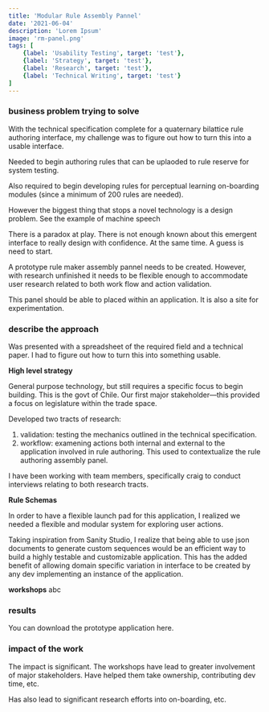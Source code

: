 ```yaml
---
title: 'Modular Rule Assembly Pannel'
date: '2021-06-04'
description: 'Lorem Ipsum'
image: 'rm-panel.png'
tags: [
    {label: 'Usability Testing', target: 'test'},
    {label: 'Strategy', target: 'test'},
    {label: 'Research', target: 'test'},
    {label: 'Technical Writing', target: 'test'}
]
---
```


### business problem trying to solve

With the technical specification complete for a quaternary bilattice rule authoring interface, my challenge was to figure out how to turn this into a usable interface.

Needed to begin authoring rules that can be uplaoded to rule reserve for system testing. 

Also required to begin developing rules for perceptual learning on-boarding modules (since a minimum of 200 rules are needed).

However the biggest thing that stops a novel technology is a design problem. See the example of machine speech

There is a paradox at play. There is not enough known about this emergent interface to really design with confidence. At the same time. A guess is need to start.

A prototype rule maker assembly pannel needs to be created. However, with research unfinished it needs to be flexible enough to accommodate user research related to both work flow and action validation. 

This panel should be able to placed within an application. It is also a site for experimentation. 

### describe the approach

Was presented with a spreadsheet of the required field and a technical paper. I had to figure out how to turn this into something usable. 

**High level strategy**

General purpose technology, but still requires a specific focus to begin building. This is the govt of Chile. Our first major stakeholder—this provided a focus on legislature within the trade space.

Developed two tracts of research:

1. validation: testing the mechanics outlined in the technical specification.
2. workflow: examening actions both internal and external to the application  involved in rule authoring. This used to contextualize the rule authoring assembly panel. 

I  have been working with team members, specifically craig to conduct interviews relating to both research tracts. 

**Rule Schemas**

In order to have a flexible launch pad for this application, I realized we needed a flexible and modular system for exploring user actions.

Taking inspiration from Sanity Studio, I realize that being able to use json documents to generate custom sequences would be an efficient way to build a highly testable and customizable application. This has the added benefit of allowing domain specific variation in interface to be created by any dev implementing an instance of the application. 

**workshops**
abc

### results

You can download the prototype application here. 

### impact of the work

The impact is significant. The workshops have lead to greater involvement of major stakeholders. Have helped them take ownership, contributing dev time, etc.

Has also lead to significant research efforts into on-boarding, etc. 